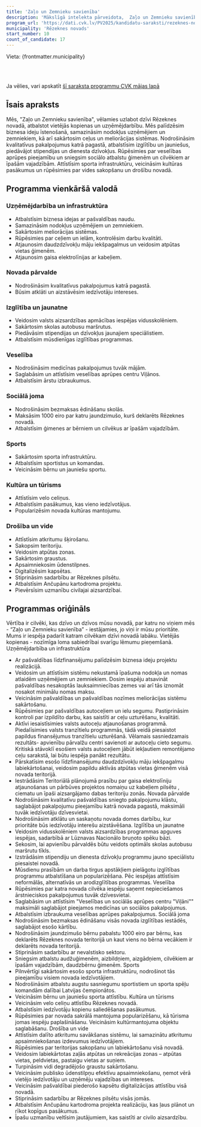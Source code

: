```yaml
---
title: 'Zaļo un Zemnieku savienība'
description: 'Mākslīgā intelekta pārveidota,  Zaļo un Zemnieku savienība - Rēzeknes novads programma vienkāršā valodā'
program_url: 'https://dati.cvk.lv/PV2025/kandidatu-saraksti/rezeknes-novads/zalo-un-zemnieku-savieniba'
municipality: 'Rēzeknes novads'
start_number: 10
count_of_candidate: 17
---
```



Vieta: {frontmatter.municipality}<br/>

<Badge text="Uzņēmējdarbības atbalsts" variant="note" size="small" /> <Badge text="Ceļu un infrastruktūras uzlabošana" variant="note" size="small" /> <Badge text="Pašvaldības pakalpojumu pieejamība" variant="note" size="small" /> <Badge text="Izglītības un jaunatnes atbalsts" variant="note" size="small" /> <Badge text="Sociālā atbalsta palielināšana" variant="note" size="small" />

<br/><br/> 

<Card title='Šis ir mākslīga intelekta ģenerēts apraksts' icon='starlight'>
    Ja vēlies, vari apskatīt <a href={frontmatter.program_url} target='_blank'>šī saraksta programmu CVK mājas lapā</a>
    </Card>

## Īsais apraksts

Mēs, "Zaļo un Zemnieku savienība", vēlamies uzlabot dzīvi Rēzeknes novadā, atbalstot vietējās kopienas un uzņēmējdarbību. Mēs palīdzēsim biznesa ideju īstenošanā, samazināsim nodokļus uzņēmējiem un zemniekiem, kā arī sakārtosim ceļus un meliorācijas sistēmas. Nodrošināsim kvalitatīvus pakalpojumus katrā pagastā, atbalstīsim izglītību un jauniešus, piedāvājot stipendijas un dienesta dzīvokļus. Rūpēsimies par veselības aprūpes pieejamību un sniegsim sociālo atbalstu ģimenēm un cilvēkiem ar īpašām vajadzībām. Attīstīsim sporta infrastruktūru, veicināsim kultūras pasākumus un rūpēsimies par vides sakopšanu un drošību novadā.

## Programma vienkāršā valodā

### Uzņēmējdarbība un infrastruktūra
*   Atbalstīsim biznesa idejas ar pašvaldības naudu.
*   Samazināsim nodokļus uzņēmējiem un zemniekiem.
*   Sakārtosim meliorācijas sistēmas.
*   Rūpēsimies par ceļiem un ielām, kontrolēsim darbu kvalitāti.
*   Atjaunosim daudzdzīvokļu māju iekšpagalmus un veidosim atpūtas vietas ģimenēm.
*   Atjaunosim gaisa elektrolīnijas ar kabeļiem.

### Novada pārvalde
*   Nodrošināsim kvalitatīvus pakalpojumus katrā pagastā.
*   Būsim atklāti un aizstāvēsim iedzīvotāju intereses.

### Izglītība un jaunatne
*   Veidosim valsts aizsardzības apmācības iespējas vidusskolēniem.
*   Sakārtosim skolas autobusu maršrutus.
*   Piedāvāsim stipendijas un dzīvokļus jaunajiem speciālistiem.
*   Atbalstīsim mūsdienīgas izglītības programmas.

### Veselība
*   Nodrošināsim medicīnas pakalpojumus tuvāk mājām.
*   Saglabāsim un attīstīsim veselības aprūpes centru Viļānos.
*   Atbalstīsim ārstu izbraukumus.

### Sociālā joma
*   Nodrošināsim bezmaksas ēdināšanu skolās.
*   Maksāsim 1000 eiro par katru jaundzimušo, kurš deklarēts Rēzeknes novadā.
*   Atbalstīsim ģimenes ar bērniem un cilvēkus ar īpašām vajadzībām.

### Sports
*   Sakārtosim sporta infrastruktūru.
*   Atbalstīsim sportistus un komandas.
*   Veicināsim bērnu un jauniešu sportu.

### Kultūra un tūrisms
*   Attīstīsim velo celiņus.
*   Atbalstīsim pasākumus, kas vieno iedzīvotājus.
*   Popularizēsim novada kultūras mantojumu.

### Drošība un vide
*   Attīstīsim atkritumu šķirošanu.
*   Sakopsim teritoriju.
*   Veidosim atpūtas zonas.
*   Sakārtosim graustus.
*   Apsaimniekosim ūdenstilpnes.
*   Digitalizēsim kapsētas.
*   Stiprināsim sadarbību ar Rēzeknes pilsētu.
*   Atbalstīsim Ančupānu kartodroma projektu.
*   Pievērsīsim uzmanību civilajai aizsardzībai.

## Programmas oriģināls

Vērtība ir cilvēki, kas dzīvo un dzīvos mūsu novadā, par katru no viņiem mēs - “Zaļo un Zemnieku savienība” - iestājamies, jo viņi ir mūsu prioritāte. Mums ir iespēja padarīt katram cilvēkam dzīvi novadā labāku.
Vietējās kopienas - nozīmīga loma sabiedrībai svarīgu lēmumu pieņemšanā.
Uzņēmējdarbība un infrastruktūra
- Ar pašvaldības līdzfinansējumu palīdzēsim biznesa ideju projektu realizācijā.
- Veidosim un attīstīsim sistēmu nekustamā īpašuma nodokļa un nomas atlaidēm uzņēmējiem un zemniekiem. Dosim iespēju atsavināt pašvaldības nesakoptās lauksaimniecības zemes vai arī tās iznomāt nosakot minimālu nomas maksu.
- Veicināsim pašvaldības un pašvaldības nozīmes meliorācijas sistēmu sakārtošanu.
- Rūpēsimies par pašvaldības autoceļiem un ielu segumu. Pastiprināsim kontroli par izpildīto darbu, kas saistīti ar ceļu uzturēšanu, kvalitāti.
- Aktīvi iesaistīsimies valsts autoceļu atjaunošanas programmā. Piedalīsimies valsts tranzītielu programmās, tādā veidā piesaistot papildus finansējumus tranzītielu uzturēšanā. Vēlamais sasniedzamais rezultāts- apvienību pārvalžu centri savienoti ar autoceļu cieto segumu. Kritiskā stāvoklī esošiem valsts autoceļiem jābūt iekļautiem remontējamo ceļu sarakstā, lai būtu iespēja panākt rezultātu.
- Pārskatīsim esošo līdzfinansējumu daudzdzīvokļu māju iekšpagalmu labiekārtošanai, veidosim papildu aktīvās atpūtas vietas ģimenēm visā novada teritorijā.
- Iestrādāsim Teritoriālā plānojumā prasību par gaisa elektrolīniju atjaunošanas un pārbūves projektos nomaiņu uz kabeļiem pilsētu , ciematu un īpaši aizsargājamo dabas teritoriju zonās.
Novada pārvalde
- Nodrošināsim kvalitatīvu pašvaldības sniegto pakalpojumu klāstu, saglabājot pakalpojumu pieejamību katrā novada pagastā, maksimāli tuvāk iedzīvotāju dzīvesvietai.
- Nodrošināsim atklātu un saskaņotu novada domes darbību, kur prioritāte būs iedzīvotāju interešu aizstāvēšana.
Izglītība un jaunatne
- Veidosim vidusskolēniem valsts aizsardzības programmas apguves iespējas, sadarbībā ar Lūznavas Nacionālo bruņoto spēku bāzi.
- Sekosim, lai apvienību pārvaldēs būtu veidots optimāls skolas autobusu maršrutu tīkls.
- Izstrādāsim stipendiju un dienesta dzīvokļu programmu jauno speciālistu piesaistei novadā.
- Mūsdienu prasībām un darba tirgus apstākļiem pielāgotu izglītības programmu atbalstīšana un popularizēšana. Pēc iespējas attīstīsim neformālās, alternatīvās un arodizglītības programmas.
Veselība
- Rūpēsimies par katra novada cilvēka iespēju saņemt nepieciešamos ārstnieciskos pakalpojumus tuvāk dzīvesvietai.
- Saglabāsim un attīstīsim "Veselības un sociālās aprūpes centru "Viļāni"" maksimāli saglabājot pieejamos medicīnas un sociālos pakalpojumus.
- Atbalstīsim izbraukuma veselības aprūpes pakalpojumus.
Sociālā joma
- Nodrošināsim bezmaksas ēdināšanu visās novada izglītības iestādēs, saglabājot esošo kārtību.
- Nodrošināsim jaundzimušo bērnu pabalstu 1000 eiro par bērnu, kas deklarēts Rēzeknes novada teritorijā un kaut viens no bērna vecākiem ir deklarēts novada teritorijā.
- Stiprināsim sadarbību ar nevalstisko sektoru.
- Sniegsim atbalstu audžuģimenēm, aizbildņiem, aizgādņiem, cilvēkiem ar īpašām vajadzībām, daudzbērnu ģimenēm.
Sports
- Pilnvērtīgi sakārtosim esošo sporta infrastruktūru, nodrošinot tās pieejamību visiem novada iedzīvotājiem.
- Nodrošināsim atbalstu augstu sasniegumu sportistiem un sporta spēļu komandām dalībai Latvijas čempionātos.
- Veicināsim bērnu un jauniešu sporta attīstību.
Kultūra un tūrisms
- Veicināsim velo celiņu attīstību Rēzeknes novadā.
- Atbalstīsim iedzīvotāju kopienu saliedēšanas pasākumus.
- Rūpēsimies par novada sakrālā mantojuma popularizēšanu, kā tūrisma jomas iespēju paplašināšanu. Veicināsim kultūrmantojuma objektu saglabāšanu.
Drošība un vide
- Attīstīsim dalīto atkritumu savākšanas sistēmu, lai samazinātu atkritumu apsaimniekošanas izdevumus iedzīvotājiem.
- Rūpēsimies par teritorijas sakopšanu un labiekārtošanu visā novadā.
- Veidosim labiekārtotas zaļās atpūtas un rekreācijas zonas – atpūtas vietas, peldvietas, pastaigu vietas ar suņiem.
- Turpināsim vidi degradējošo graustu sakārtošanu.
- Veicināsim publisko ūdenstilpņu efektīvu apsaimniekošanu, ņemot vērā vietējo iedzīvotāju un uzņēmēju vajadzības un intereses.
- Veicināsim pašvaldībai piederošo kapsētu digitalizācijas attīstību visā novadā.
- Stiprināsim sadarbību ar Rēzeknes pilsētu visās jomās.
- Atbalstīsim Ančupānu kartodroma projekta realizāciju, kas ļaus plānot un rīkot kopīgus pasākumus.
- Īpašu uzmanību veltīsim jautājumiem, kas saistīti ar civilo aizsardzību.
